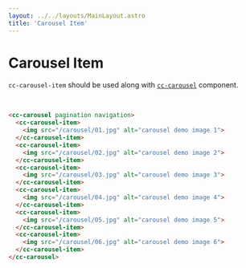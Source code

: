```yaml
---
layout: ../../layouts/MainLayout.astro
title: 'Carousel Item'
---
```


# Carousel Item

`cc-carousel-item` should be used along with [`cc-carousel`](/components/carousel) component.

<ComponentPreview
  client:load
  component='
    <cc-carousel pagination navigation>
      <cc-carousel-item>
        <img src="/carousel/01.jpg" alt="carousel demo image 1">
      </cc-carousel-item>
      <cc-carousel-item>
        <img src="/carousel/02.jpg" alt="carousel demo image 2">
      </cc-carousel-item>
      <cc-carousel-item>
        <img src="/carousel/03.jpg" alt="carousel demo image 3">
      </cc-carousel-item>
      <cc-carousel-item>
        <img src="/carousel/04.jpg" alt="carousel demo image 4">
      </cc-carousel-item>
      <cc-carousel-item>
        <img src="/carousel/05.jpg" alt="carousel demo image 5">
      </cc-carousel-item>
      <cc-carousel-item>
        <img src="/carousel/06.jpg" alt="carousel demo image 6">
      </cc-carousel-item>
    </cc-carousel>
  '
  style="padding: 1rem;"
/>

```html
<cc-carousel pagination navigation>
  <cc-carousel-item>
    <img src="/carousel/01.jpg" alt="carousel demo image 1">
  </cc-carousel-item>
  <cc-carousel-item>
    <img src="/carousel/02.jpg" alt="carousel demo image 2">
  </cc-carousel-item>
  <cc-carousel-item>
    <img src="/carousel/03.jpg" alt="carousel demo image 3">
  </cc-carousel-item>
  <cc-carousel-item>
    <img src="/carousel/04.jpg" alt="carousel demo image 4">
  </cc-carousel-item>
  <cc-carousel-item>
    <img src="/carousel/05.jpg" alt="carousel demo image 5">
  </cc-carousel-item>
  <cc-carousel-item>
    <img src="/carousel/06.jpg" alt="carousel demo image 6">
  </cc-carousel-item>
</cc-carousel>
```